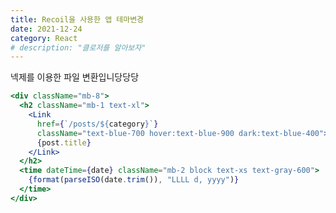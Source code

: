 ```yaml
---
title: Recoil을 사용한 앱 테마변경
date: 2021-12-24
category: React
# description: "클로저를 알아보자"
---
```


넥제를 이용한 파일 변환입니당당당

```jsx
<div className="mb-8">
  <h2 className="mb-1 text-xl">
    <Link
      href={`/posts/${category}`}
      className="text-blue-700 hover:text-blue-900 dark:text-blue-400">
      {post.title}
    </Link>
  </h2>
  <time dateTime={date} className="mb-2 block text-xs text-gray-600">
    {format(parseISO(date.trim()), "LLLL d, yyyy")}
  </time>
</div>
```
